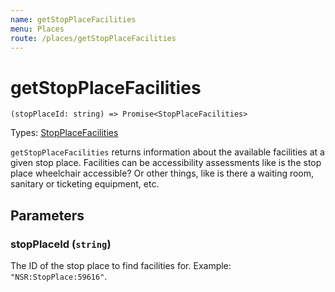 ```yaml
---
name: getStopPlaceFacilities
menu: Places
route: /places/getStopPlaceFacilities
---
```


# getStopPlaceFacilities

```
(stopPlaceId: string) => Promise<StopPlaceFacilities>
```

Types: [StopPlaceFacilities](flow-types/StopPlace.js)

`getStopPlaceFacilities` returns information about the available facilities at a given stop place.
Facilities can be accessibility assessments like is the stop place wheelchair accessible? Or other things, like is there a waiting room, sanitary or ticketing equipment, etc.

## Parameters

### stopPlaceId (`string`)
The ID of the stop place to find facilities for. Example: `"NSR:StopPlace:59616"`.
